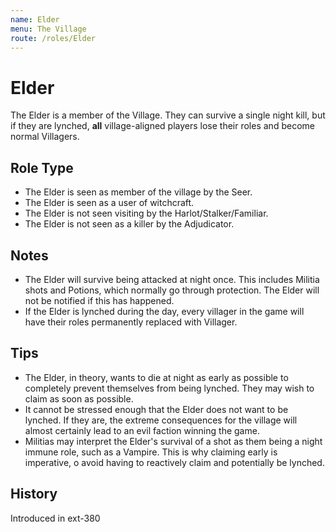 ```yaml
---
name: Elder
menu: The Village
route: /roles/Elder
---
```


# Elder

The Elder is a member of the Village. They can survive a single night kill, but if they are lynched, **all** village-aligned players lose their roles and become normal Villagers.

## Role Type

- The Elder is seen as member of the village by the Seer.
- The Elder is seen as a user of witchcraft.
- The Elder is not seen visiting by the Harlot/Stalker/Familiar.
- The Elder is not seen as a killer by the Adjudicator.

## Notes

- The Elder will survive being attacked at night once. This includes Militia shots and Potions, which normally go through protection. The Elder will not be notified if this has happened.
- If the Elder is lynched during the day, every villager in the game will have their roles permanently replaced with Villager.

## Tips

- The Elder, in theory, wants to die at night as early as possible to completely prevent themselves from being lynched. They may wish to claim as soon as possible.
- It cannot be stressed enough that the Elder does not want to be lynched. If they are, the extreme consequences for the village will almost certainly lead to an evil faction winning the game.
- Militias may interpret the Elder's survival of a shot as them being a night immune role, such as a Vampire. This is why claiming early is imperative, o avoid having to reactively claim and potentially be lynched.

## History

<Timeline lineColor="white">
  <Event interval="2020-08-02">Introduced in ext-380</Event>
</Timeline>
